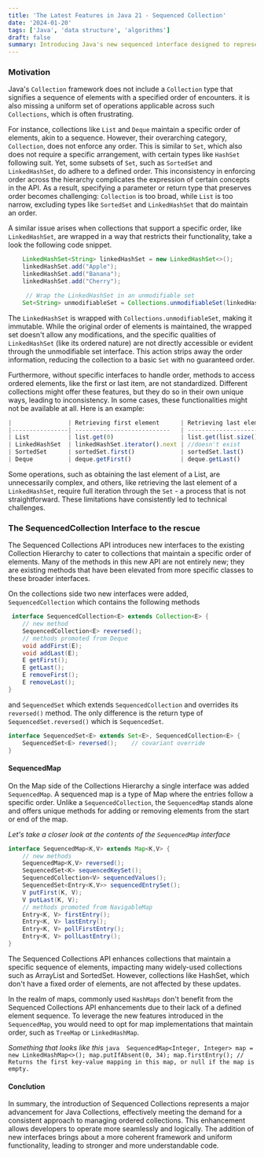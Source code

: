 ```yaml
---
title: 'The Latest Features in Java 21 - Sequenced Collection'
date: '2024-01-20'
tags: ['Java', 'data structure', 'algorithms']
draft: false
summary: Introducing Java's new sequenced interface designed to represent collections with a defined encounter order. Each collection in this interface has a clearly defined first element, which is followed in a specific sequence up to the last element. Additionally, it offers a uniform set of APIs for retrieving the first and last elements, along with processing the elements in reverse order.
---
```

### Motivation
Java's `Collection` framework does not include a `Collection` type that signifies a sequence of elements with a specified order of encounters. 
it is also missing a uniform set of operations applicable across such `Collections`, which is often frustrating.

For instance, collections like `List` and `Deque` maintain a specific order of elements, akin to a sequence. However, 
their overarching category, `Collection`, does not enforce any order. This is similar to `Set`, 
which also does not require a specific arrangement, with certain types like `HashSet` following suit. Yet,
some subsets of `Set`, such as `SortedSet` and `LinkedHashSet`, do adhere to a defined order. 
This inconsistency in enforcing order across the hierarchy complicates the expression of certain concepts 
in the API. As a result, specifying a parameter or return type that preserves order becomes challenging: 
`Collection` is too broad, while `List` is too narrow, excluding types like `SortedSet` and `LinkedHashSet`
that do maintain an order.

A similar issue arises when collections that support a specific order, like `LinkedHashSet`, 
are wrapped in a way that restricts their functionality, take a look the following code snippet. 
```java 
    LinkedHashSet<String> linkedHashSet = new LinkedHashSet<>();
    linkedHashSet.add("Apple");
    linkedHashSet.add("Banana");
    linkedHashSet.add("Cherry");

     // Wrap the LinkedHashSet in an unmodifiable set
    Set<String> unmodifiableSet = Collections.unmodifiableSet(linkedHashSet);
```
The `LinkedHashSet` is wrapped with `Collections.unmodifiableSet`, making it immutable. 
While the original order of elements is maintained, the wrapped set doesn't allow any modifications, and the specific qualities
of `LinkedHashSet` (like its ordered nature) are not directly accessible or evident through the unmodifiable set interface.
This action strips away the order information, reducing the collection to a basic `Set` with no guaranteed order.

Furthermore, without specific interfaces to handle order, methods to access ordered elements,
like the first or last item, are not standardized. Different collections might offer these features, but 
they do so in their own unique ways, leading to inconsistency.
In some cases, these functionalities might not be available at all.
Here is an example: 
```js 
|                | Retrieving first element      | Retrieving last element      |
|----------------| ---------------------------   | ---------------------------- |
| List           | list.get(0)                   | list.get(list.size()-1)      |
| LinkedHashSet  | linkedHashSet.iterator().next | //doesn't exist              |
| SortedSet      | sortedSet.first()             | sortedSet.last()             |
| Deque          | deque.getFirst()              | deque.getLast()              |
```
Some operations, such as obtaining the last element of a List, are unnecessarily complex, and others, 
like retrieving the last element of a `LinkedHashSet`, require full iteration through the `Set` - a process that is not straightforward. 
These limitations have consistently led to technical challenges.

### The SequencedCollection Interface to the rescue

The Sequenced Collections API introduces new interfaces to the existing Collection Hierarchy to cater to 
collections that maintain a specific order of elements.
Many of the methods in this new API are not entirely new; 
they are existing methods that have been elevated from more specific classes to these broader interfaces.

On the collections side two new interfaces were added, `SequencedCollection` which contains the following methods 
```java 
 interface SequencedCollection<E> extends Collection<E> {
    // new method
    SequencedCollection<E> reversed();
    // methods promoted from Deque
    void addFirst(E);
    void addLast(E);
    E getFirst();
    E getLast();
    E removeFirst();
    E removeLast();
}
```

and `SequencedSet` which extends `SequencedCollection` and overrides its `reversed()` method. 
The only difference is the return type of `SequencedSet.reversed()` which is `SequencedSet`.

```java
interface SequencedSet<E> extends Set<E>, SequencedCollection<E> {
    SequencedSet<E> reversed();    // covariant override
}
```
#### SequencedMap 

On the Map side of the Collections Hierarchy a single interface was added `SequencedMap`. 
A sequenced map is a type of Map where the entries follow a specific order. Unlike a `SequencedCollection`, 
the `SequencedMap` stands alone and offers unique methods for adding or removing elements from the start or end of the map.

_Let's take a closer look at the contents of the `SequencedMap` interface_
```java 
interface SequencedMap<K,V> extends Map<K,V> {
    // new methods
    SequencedMap<K,V> reversed();
    SequencedSet<K> sequencedKeySet();
    SequencedCollection<V> sequencedValues();
    SequencedSet<Entry<K,V>> sequencedEntrySet();
    V putFirst(K, V);
    V putLast(K, V);
    // methods promoted from NavigableMap
    Entry<K, V> firstEntry();
    Entry<K, V> lastEntry();
    Entry<K, V> pollFirstEntry();
    Entry<K, V> pollLastEntry();
}
```

The Sequenced Collections API enhances collections that maintain a specific sequence of elements, 
impacting many widely-used collections such as ArrayList and SortedSet. 
However, collections like HashSet, which don't have a fixed order of elements, are not affected by these updates.

In the realm of maps, commonly used `HashMaps` don't benefit from the 
Sequenced Collections API enhancements due to their lack of a defined element sequence.
To leverage the new features introduced in the `SequencedMap`,
you would need to opt for map implementations that maintain order, such as `TreeMap` or `LinkedHashMap`.

_Something that looks like this_ 
    ```java 
        SequencedMap<Integer, Integer> map = new LinkedHashMap<>();
        map.putIfAbsent(0, 34);
        map.firstEntry(); // Returns the first key-value mapping in this map, or null if the map is empty.
    ```

#### Conclution
In summary, the introduction of Sequenced Collections represents a major advancement 
for Java Collections, effectively meeting the demand for a consistent approach to managing ordered collections.
This enhancement allows developers to operate more seamlessly and logically. 
The addition of new interfaces brings about a more coherent framework and uniform functionality, leading to stronger and more understandable code.
